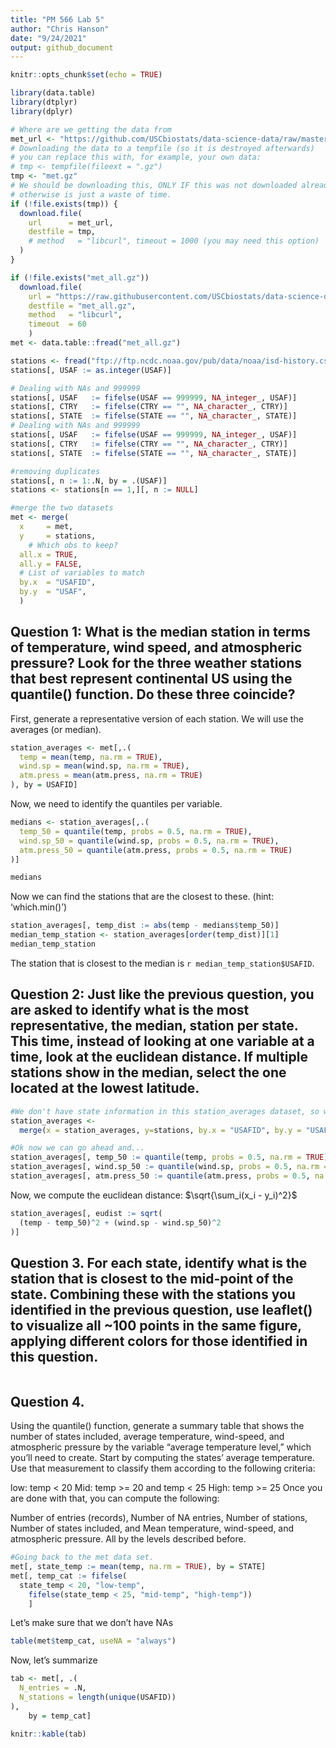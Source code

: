 ```yaml
---
title: "PM 566 Lab 5"
author: "Chris Hanson"
date: "9/24/2021"
output: github_document
---
```


```r
knitr::opts_chunk$set(echo = TRUE)
```

```r
library(data.table)
library(dtplyr)
library(dplyr)
```

```r
# Where are we getting the data from
met_url <- "https://github.com/USCbiostats/data-science-data/raw/master/02_met/met_all.gz"
# Downloading the data to a tempfile (so it is destroyed afterwards)
# you can replace this with, for example, your own data:
# tmp <- tempfile(fileext = ".gz")
tmp <- "met.gz"
# We should be downloading this, ONLY IF this was not downloaded already.
# otherwise is just a waste of time.
if (!file.exists(tmp)) {
  download.file(
    url      = met_url,
    destfile = tmp,
    # method   = "libcurl", timeout = 1000 (you may need this option)
  )
}
```


```r
if (!file.exists("met_all.gz"))
  download.file(
    url = "https://raw.githubusercontent.com/USCbiostats/data-science-data/master/02_met/met_all.gz",
    destfile = "met_all.gz",
    method   = "libcurl",
    timeout  = 60
    )
met <- data.table::fread("met_all.gz")

stations <- fread("ftp://ftp.ncdc.noaa.gov/pub/data/noaa/isd-history.csv")
stations[, USAF := as.integer(USAF)]
```
```r
# Dealing with NAs and 999999
stations[, USAF   := fifelse(USAF == 999999, NA_integer_, USAF)]
stations[, CTRY   := fifelse(CTRY == "", NA_character_, CTRY)]
stations[, STATE  := fifelse(STATE == "", NA_character_, STATE)]
# Dealing with NAs and 999999
stations[, USAF   := fifelse(USAF == 999999, NA_integer_, USAF)]
stations[, CTRY   := fifelse(CTRY == "", NA_character_, CTRY)]
stations[, STATE  := fifelse(STATE == "", NA_character_, STATE)]

#removing duplicates
stations[, n := 1:.N, by = .(USAF)]
stations <- stations[n == 1,][, n := NULL]

#merge the two datasets
met <- merge(
  x     = met,      
  y     = stations, 
    # Which obs to keep?
  all.x = TRUE,      
  all.y = FALSE,
  # List of variables to match
  by.x  = "USAFID",
  by.y  = "USAF", 
  )

```

## Question 1: What is the median station in terms of temperature, wind speed, and atmospheric pressure? Look for the three weather stations that best represent continental US using the quantile() function. Do these three coincide?

First, generate a representative version of each station. We will use the averages (or median). 

```r
station_averages <- met[,.(
  temp = mean(temp, na.rm = TRUE),
  wind.sp = mean(wind.sp, na.rm = TRUE),
  atm.press = mean(atm.press, na.rm = TRUE)
), by = USAFID]
```

Now, we need to identify the quantiles per variable.

```r
medians <- station_averages[,.(
  temp_50 = quantile(temp, probs = 0.5, na.rm = TRUE),
  wind.sp_50 = quantile(wind.sp, probs = 0.5, na.rm = TRUE),
  atm.press_50 = quantile(atm.press, probs = 0.5, na.rm = TRUE)
)]

medians
```

Now we can find the stations that are the closest to these. (hint: 'which.min()')

```r
station_averages[, temp_dist := abs(temp - medians$temp_50)]
median_temp_station <- station_averages[order(temp_dist)][1]
median_temp_station
```
The station that is closest to the median is `r median_temp_station$USAFID`.

## Question 2: Just like the previous question, you are asked to identify what is the most representative, the median, station per state. This time, instead of looking at one variable at a time, look at the euclidean distance. If multiple stations show in the median, select the one located at the lowest latitude.

```r

#We don't have state information in this station_averages dataset, so we'll merge it in from met.
station_averages <- 
  merge(x = station_averages, y=stations, by.x = "USAFID", by.y = "USAF", all.x = TRUE, all.y = FALSE)

#Ok now we can go ahead and...
station_averages[, temp_50 := quantile(temp, probs = 0.5, na.rm = TRUE), by = STATE]
station_averages[, wind.sp_50 := quantile(wind.sp, probs = 0.5, na.rm = TRUE), by = STATE]
station_averages[, atm.press_50 := quantile(atm.press, probs = 0.5, na.rm = TRUE), by = STATE]
```

Now, we compute the euclidean distance: $\sqrt{\sum_i(x_i - y_i)^2}$

```r
station_averages[, eudist := sqrt(
  (temp - temp_50)^2 + (wind.sp - wind.sp_50)^2
)]
```

## Question 3. For each state, identify what is the station that is closest to the mid-point of the state. Combining these with the stations you identified in the previous question, use leaflet() to visualize all ~100 points in the same figure, applying different colors for those identified in this question.

```r

```

## Question 4. 
Using the quantile() function, generate a summary table that shows the number of states included, average temperature, wind-speed, and atmospheric pressure by the variable “average temperature level,” which you’ll need to create.
Start by computing the states’ average temperature. Use that measurement to classify them according to the following criteria:

low: temp < 20
Mid: temp >= 20 and temp < 25
High: temp >= 25
Once you are done with that, you can compute the following:

Number of entries (records),
Number of NA entries,
Number of stations,
Number of states included, and
Mean temperature, wind-speed, and atmospheric pressure.
All by the levels described before.

```r
#Going back to the met data set.
met[, state_temp := mean(temp, na.rm = TRUE), by = STATE]
met[, temp_cat := fifelse(
  state_temp < 20, "low-temp",
    fifelse(state_temp < 25, "mid-temp", "high-temp"))
    ]

```

Let's make sure that we don't have NAs

```r
table(met$temp_cat, useNA = "always")


```

Now, let's summarize

```r
tab <- met[, .(
  N_entries = .N,
  N_stations = length(unique(USAFID))
),
    by = temp_cat]

knitr::kable(tab)
```

